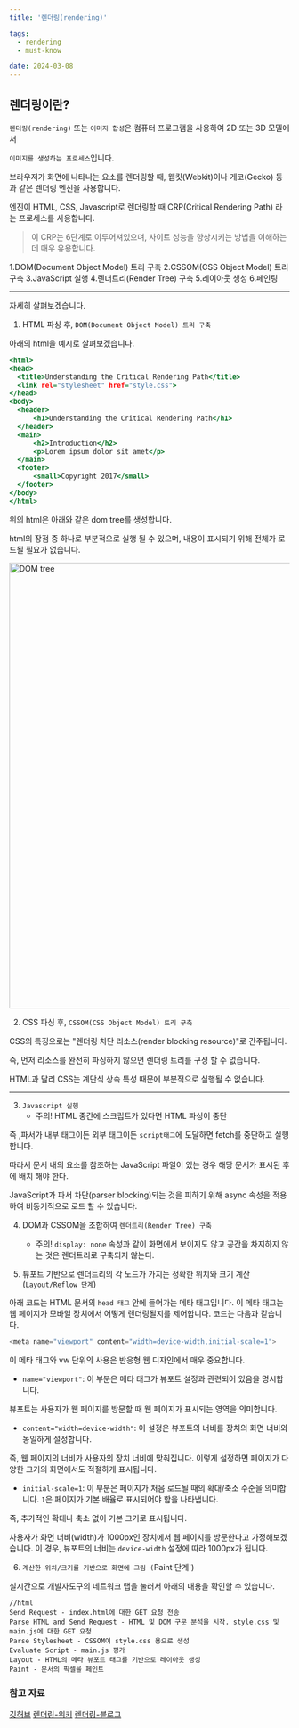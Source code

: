 ```yaml
---
title: '렌더링(rendering)'

tags:
  - rendering
  - must-know

date: 2024-03-08
---
```


## 렌더링이란?

`렌더링(rendering)` 또는 `이미지 합성`은 컴퓨터 프로그램을 사용하여 2D 또는 3D 모델에서 

`이미지를 생성하는 프로세스`입니다. 

브라우저가 화면에 나타나는 요소를 렌더링할 때, 웹킷(Webkit)이나 게코(Gecko) 등과 같은 렌더링 엔진을 사용합니다.

엔진이 HTML, CSS, Javascript로 렌더링할 때 CRP(Critical Rendering Path) 라는 프로세스를 사용합니다.

>이 CRP는 6단계로 이루어져있으며, 사이트 성능을 향상시키는 방법을 이해하는데 매우 유용합니다.

1.DOM(Document Object Model) 트리 구축
2.CSSOM(CSS Object Model) 트리 구축
3.JavaScript 실행
4.렌더트리(Render Tree) 구축
5.레이아웃 생성
6.페인팅

---

자세히 살펴보겠습니다.

1. HTML 파싱 후, `DOM(Document Object Model) 트리 구축`

아래의 html을 예시로 살펴보겠습니다.

```html:sample.html
<html>
<head>
  <title>Understanding the Critical Rendering Path</title>
  <link rel="stylesheet" href="style.css">
</head>
<body>
  <header>
      <h1>Understanding the Critical Rendering Path</h1>
  </header>
  <main>
      <h2>Introduction</h2>
      <p>Lorem ipsum dolor sit amet</p>
  </main>
  <footer>
      <small>Copyright 2017</small>
  </footer>
</body>
</html>  
```

위의 html은 아래와 같은 dom tree를 생성합니다.

html의 장점 중 하나로 부분적으로 실행 될 수 있으며, 내용이 표시되기 위해 전체가 로드될 필요가 없습니다.

<img width="800" alt="DOM tree" src="https://github.com/InhwanCho/Weight-pruning_A100-A6000/assets/111936229/dc5b2a5c-7fdd-4724-bae6-0b11ed22835c"/>

2. CSS 파싱 후, `CSSOM(CSS Object Model) 트리 구축`

CSS의 특징으로는 "렌더링 차단 리소스(render blocking resource)"로 간주됩니다. 

즉, 먼저 리소스를 완전히 파싱하지 않으면 렌더링 트리를 구성 할 수 없습니다. 

HTML과 달리 CSS는 계단식 상속 특성 때문에 부분적으로 실행될 수 없습니다.

---

3. `Javascript 실행`
   - 주의! HTML 중간에 스크립트가 있다면 HTML 파싱이 중단

즉 ,파서가 내부 태그이든 외부 태그이든 `script태그`에 도달하면 fetch를 중단하고 실행합니다. 

따라서 문서 내의 요소를 참조하는 JavaScript 파일이 있는 경우 해당 문서가 표시된 후에 배치 해야 한다.

JavaScript가 파서 차단(parser blocking)되는 것을 피하기 위해 async 속성을 적용하여 비동기적으로 로드 할 수 있습니다.   


4. DOM과 CSSOM을 조합하여 `렌더트리(Render Tree) 구축`
   - 주의! `display: none` 속성과 같이 화면에서 보이지도 않고 공간을 차지하지 않는 것은 렌더트리로 구축되지 않는다.

5. 뷰포트 기반으로 렌더트리의 각 노드가 가지는 정확한 위치와 크기 계산 (`Layout/Reflow 단계`)

아래 코드는 HTML 문서의 `head 태그` 안에 들어가는 메타 태그입니다. 
이 메타 태그는 웹 페이지가 모바일 장치에서 어떻게 렌더링될지를 제어합니다. 코드는 다음과 같습니다.

```javascript
<meta name="viewport" content="width=device-width,initial-scale=1">
```
이 메타 태그와 vw 단위의 사용은 반응형 웹 디자인에서 매우 중요합니다. 

- `name="viewport"`: 이 부분은 메타 태그가 뷰포트 설정과 관련되어 있음을 명시합니다. 

뷰포트는 사용자가 웹 페이지를 방문할 때 웹 페이지가 표시되는 영역을 의미합니다.

- `content="width=device-width"`: 이 설정은 뷰포트의 너비를 장치의 화면 너비와 동일하게 설정합니다. 
  
즉, 웹 페이지의 너비가 사용자의 장치 너비에 맞춰집니다. 이렇게 설정하면 페이지가 다양한 크기의 화면에서도 적절하게 표시됩니다.

- `initial-scale=1`: 이 부분은 페이지가 처음 로드될 때의 확대/축소 수준을 의미합니다. `1`은 페이지가 기본 배율로 표시되어야 함을 나타냅니다. 
  
즉, 추가적인 확대나 축소 없이 기본 크기로 표시됩니다.

사용자가 화면 너비(width)가 1000px인 장치에서 웹 페이지를 방문한다고 가정해보겠습니다. 
이 경우, 뷰포트의 너비는 `device-width` 설정에 따라 1000px가 됩니다.

6. `계산한 위치/크기를 기반으로 화면에 그림 (`Paint 단계`)

실시간으로 개발자도구의 네트워크 탭을 눌러서 아래의 내용을 확인할 수 있습니다.

```dev:networkTab
//html
Send Request - index.html에 대한 GET 요청 전송
Parse HTML and Send Request - HTML 및 DOM 구문 분석을 시작. style.css 및 main.js에 대한 GET 요청
Parse Stylesheet - CSSOM이 style.css 용으로 생성
Evaluate Script - main.js 평가
Layout - HTML의 메타 뷰포트 태그를 기반으로 레이아웃 생성
Paint - 문서의 픽셀을 페인트
```

### 참고 자료 


[깃허브](https://github.com/baeharam/Must-know-About-Frontend?tab=readme-ov-file '깃헙')
[렌더링-위키](https://ko.wikipedia.org/wiki/%EB%A0%8C%EB%8D%94%EB%A7%81 '위키')
[렌더링-블로그](https://bitsofco.de/understanding-the-critical-rendering-path/ '렌더링')
